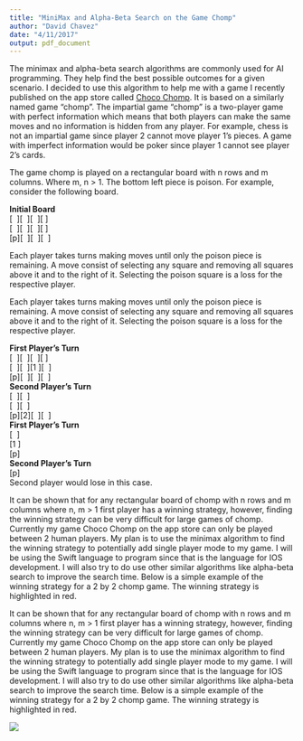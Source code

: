 ```yaml
---
title: "MiniMax and Alpha-Beta Search on the Game Chomp"
author: "David Chavez"
date: "4/11/2017"
output: pdf_document
---
```

The minimax and alpha-beta search algorithms are commonly used for AI programming. They help find the best possible outcomes for a given scenario. I decided to use this algorithm to help me with a game I recently published on the app store called [Choco Chomp](https://itunes.apple.com/us/app/choco-chomp/id1213722025?ls=1&mt=8). It is based on a similarly named game "chomp". The impartial game "chomp" is a two-player game with perfect information which means that both players can make the same moves and no information is hidden from any player. For example, chess is not an impartial game since player 2 cannot move player 1's pieces. A game with imperfect information would be poker since player 1 cannot see player 2's cards.   
  
The game chomp is played on a rectangular board with n rows and m columns. Where m, n > 1. The bottom left piece is poison. For example, consider the following board.  
  
**Initial Board**  
[\  ][\  ][\  ][\ ]  
[\  ][\  ][\  ][\ ]   
[p][\  ][\  ][\  ]  
  
Each player takes turns making moves until only the poison piece is remaining. A move consist of selecting any square and removing all squares above it and to the right of it. Selecting the poison square is a loss for the respective player.   
  
Each player takes turns making moves until only the poison piece is remaining. A move consist of selecting any square and removing all squares above it and to the right of it. Selecting the poison square is a loss for the respective player.  
    
**First Player's Turn**  
[\  ][\  ][\  ][\ ]  
[\  ][\  ][1 ][\  ]   
[p][\  ][\  ][\  ]  
**Second Player's Turn**  
[\  ][\  ]  
[\  ][\  ]  
[p][2][\  ][\  ]   
**First Player's Turn**  
[\  ]    
[1 ]    
[p]    
**Second Player's Turn**  
[p]  
Second player would lose in this case.     
  
It can be shown that for any rectangular board of chomp with n rows and m columns where n, m > 1 first player has a winning strategy, however, finding the winning strategy can be very difficult for large games of chomp. Currently my game Choco Chomp on the app store can only be played between 2 human players. My plan is to use the minimax algorithm to find the winning strategy to potentially add single player mode to my game. I will be using the Swift language to program since that is the language for IOS development. I will also try to do use other similar algorithms like alpha-beta search to improve the search time. Below is a simple example of the winning strategy for a 2 by 2 chomp game. The winning strategy is highlighted in red.     
  
It can be shown that for any rectangular board of chomp with n rows and m columns where n, m > 1 first player has a winning strategy, however, finding the winning strategy can be very difficult for large games of chomp. Currently my game Choco Chomp on the app store can only be played between 2 human players. My plan is to use the minimax algorithm to find the winning strategy to potentially add single player mode to my game. I will be using the Swift language to program since that is the language for IOS development. I will also try to do use other similar algorithms like alpha-beta search to improve the search time. Below is a simple example of the winning strategy for a 2 by 2 chomp game. The winning strategy is highlighted in red.    
  


![](https://github.com/dvcv/MiniMax-on-Chomp/blob/master/Images/minimax.png)











